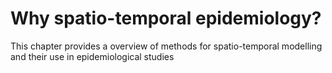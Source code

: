 # Why spatio-temporal epidemiology? {#why}

This chapter provides a overview of methods for spatio-temporal modelling and their use in epidemiological studies 